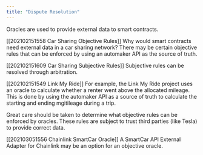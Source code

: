 ```yaml
---
title: "Dispute Resolution"
---
```


Oracles are used to provide external data to smart contracts.

[[202102151558 Car Sharing Objective Rules]] Why would smart contracts need external data in a car sharing network? There may be certain objective rules that can be enforced by using an automaker API as the source of truth.

[[202102151609 Car Sharing Subjective Rules]] Subjective rules can be resolved through arbitration.

[[202102151549 Link My Ride]] For example, the Link My Ride project uses an oracle to calculate whether a renter went above the allocated mileage. This is done by using the automaker API as a source of truth to calculate the starting and ending mgitileage during a trip.

Great care should be taken to determine what objective rules can be enforced by oracles. These rules are subject to trust third parties (like Tesla) to provide correct data.

[[202103051556 Chainlink SmartCar Oracle]] A SmartCar API External Adapter for Chainlink may be an option for an objective oracle.